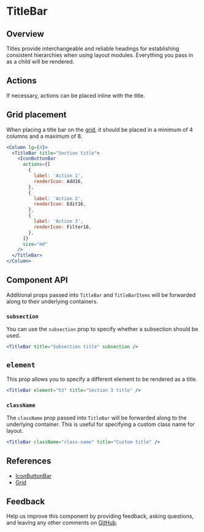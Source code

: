 


# TitleBar

## Overview

Titles provide interchangeable and reliable headings for establishing consistent hierarchies when using layout modules. Everything you pass in as a child will be rendered.

<Canvas>
  <Story id="patterns-unstable-layout-modules-titlebar--default" />
</Canvas>

## Actions

If necessary, actions can be placed inline with the title.

<Canvas>
  <Story id="patterns-unstable-layout-modules-titlebar--actions" />
</Canvas>

## Grid placement

When placing a title bar on the [grid](#references), it should be placed in a minimum of 4 columns and a maximum of 8.

```jsx
<Column lg={4}>
  <TitleBar title="Section title">
    <IconButtonBar
      actions={[
        {
          label: 'Action 1',
          renderIcon: Add16,
        },
        {
          label: 'Action 2',
          renderIcon: Edit16,
        },
        {
          label: 'Action 3',
          renderIcon: Filter16,
        },
      ]}
      size="md"
    />
  </TitleBar>
</Column>
```

## Component API

<ArgsTable />

Additional props passed into `TitleBar` and `TitleBarItems` will be forwarded along to their underlying containers.

### `subsection`

You can use the `subsection` prop to specify whether a subsection should be used.

<Canvas withSource="none">
  <Default title="Subsection title" subsection />
</Canvas>

```jsx
<TitleBar title="Subsection title" subsection />
```

## `element`

This prop allows you to specify a different element to be rendered as a title.

<Canvas withSource="none">
  <Default element="h3" title="Section 3 title" />
</Canvas>

```jsx
<TitleBar element="h3" title="Section 3 title" />
```

### `className`

The `className` prop passed into `TitleBar` will be forwarded along to the underlying container. This is useful for specifying a custom class name for layout.

```jsx
<TitleBar className="class-name" title="Custom title" />
```

## References

- [IconButtonBar](?path=/story/patterns-iconbuttonbar--default)
- [Grid](https://react.carbondesignsystem.com/?path=/docs/grid--narrow)

## Feedback

Help us improve this component by providing feedback, asking questions, and leaving any other comments on [GitHub](https://github.com/carbon-design-system/ibm-security/edit/dev/src/components/UNSTABLE__Layout/LayoutModules/TitleBar/index.mdx).
